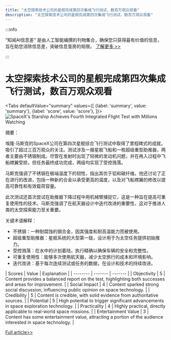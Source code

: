 ```yaml
---
title: "太空探索技术公司的星舰完成第四次集成飞行测试，数百万观众观看"
description: "太空探索技术公司的星舰完成第四次集成飞行测试，数百万观众观看"
---
```



:::info

“知闻AI信息差“ 是由人工智能编撰的刊物集合，确保您只获得最有价值的信息，旨在助您消除信息差，突破信息茧房的局限。  [了解更多 >>](/)

:::

# 太空探索技术公司的星舰完成第四次集成飞行测试，数百万观众观看


<Tabs
	defaultValue="summary"
	values={[
	{label: 'summary', value: 'summary'},
	{label: 'score', value: 'score'},
]}>
<TabItem value="summary">
<img
  src="https://image.informedainews.com/2024/06/Spo-CkH-1717723141-0.jpg"
  alt="SpaceX's Starship Achieves Fourth Integrated Flight Test with Millions Watching"
/>



摘要：

埃隆·马斯克的SpaceX公司在第四次星舰综合飞行测试中取得了里程碑式的成就，吸引了超过三百万观众的关注。测试涉及一艘星舰飞船和一枚超级重型助推器，两者主要由不锈钢制成。尽管在发射时出现了轻微的发动机问题，并在再入过程中飞船襟翼受损，但任务最终成功完成，两级均实现了受控溅落。

马斯克强调了不锈钢在极端温度下的韧性，指出其优于铝和碳纤维。他还讨论了正在进行的改进，包括一种新的合金以承受更高的温度，以及对飞船襟翼的修改以提高可靠性和有效载荷容量。

此次测试还首次尝试在助推器下降过程中用机械臂捕捉它，这是一种旨在提高可重复使用性的技术。马斯克强调了在航天器设计中迭代改进的重要性，这对于推进人类的太空探索能力至关重要。

关键术语解释：

- 不锈钢：一种耐腐蚀的钢合金，因其强度和耐高温能力而被使用。
- 超级重型助推器：星舰系统的大型第一级，设计用于为太空任务提供初始推力。
- 受控溅落：在水中的计划着陆，执行精确以确保车辆的安全和完整性。
- 可重复使用性：能够多次使用航天器，减少太空旅行的成本和环境影响。
- 迭代改进：基于每次连续测试或任务的数据，在设计和技术的持续改进。
</TabItem>
<TabItem value="score">
	| Scores     | Value   | Explanation |
	| -------- | ------- | ------- |
	| Objectivity  | 5    | Content provides a balanced report on the test, highlighting both successes and areas for improvement.    |
	| Social Impact | 4     | Content sparked strong social discussion, influencing public opinion on space technology.    |
	| Credibility    | 5    | Content is credible, with solid evidence from authoritative sources.    |
	| Potential    | 5    | High potential to trigger significant advancements in space exploration technology.    |
	| Practicality    | 4    | Highly practical, directly applicable to real-world space missions.    |
	| Entertainment Value    | 3    | Content has some entertainment value, attracting a portion of the audience interested in space technology.    |
</TabItem>
</Tabs>

[Full article>>](https://www.cnbeta.com.tw/articles/science/1433898.htm)
